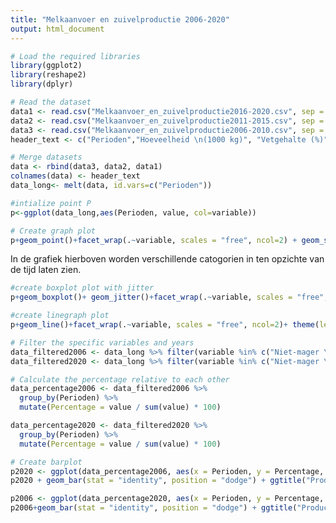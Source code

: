 ```yaml
---
title: "Melkaanvoer en zuivelproductie 2006-2020"
output: html_document
---
```


```r
# Load the required libraries
library(ggplot2)
library(reshape2)
library(dplyr)

# Read the dataset
data1 <- read.csv("Melkaanvoer_en_zuivelproductie2016-2020.csv", sep = ";", dec = ",")
data2 <- read.csv("Melkaanvoer_en_zuivelproductie2011-2015.csv", sep = ";", dec = ",")
data3 <- read.csv("Melkaanvoer_en_zuivelproductie2006-2010.csv", sep = ";", dec = ",")
header_text <- c("Perioden","Hoeveelheid \n(1000 kg)", "Vetgehalte (%)", "Eiwitgehalte (%)", "Melkpoeder totaal \n(1000 kg)", "Niet-mager \nmelkpoeder \n(1000 kg)", "Mager melkpoeder \n(1000 kg)", "Gecondenseerde \nmelk \n(1000 kg)")

# Merge datasets
data <- rbind(data3, data2, data1)
colnames(data) <- header_text
data_long<- melt(data, id.vars=c("Perioden"))

#intialize point P
p<-ggplot(data_long,aes(Perioden, value, col=variable))

# Create graph plot
p+geom_point()+facet_wrap(.~variable, scales = "free", ncol=2) + geom_smooth(method = 'loess', formula = 'y ~ x') + theme(legend.position = "none")

```
In de grafiek hierboven worden verschillende catogorien in ten opzichte van de tijd laten zien.
```r

#create boxplot plot with jitter
p+geom_boxplot()+ geom_jitter()+facet_wrap(.~variable, scales = "free", nrow= 1 ) + theme(legend.position = "none")

#create linegraph plot
p+geom_line()+facet_wrap(.~variable, scales = "free", ncol=2)+ theme(legend.position = "none")

# Filter the specific variables and years
data_filtered2006 <- data_long %>% filter(variable %in% c("Niet-mager \nmelkpoeder \n(1000 kg)", "Mager melkpoeder \n(1000 kg)", "Gecondenseerde \nmelk \n(1000 kg)"), Perioden %in% c("2006"))
data_filtered2020 <- data_long %>% filter(variable %in% c("Niet-mager \nmelkpoeder \n(1000 kg)", "Mager melkpoeder \n(1000 kg)", "Gecondenseerde \nmelk \n(1000 kg)"), Perioden %in% c("2020"))

# Calculate the percentage relative to each other
data_percentage2006 <- data_filtered2006 %>%
  group_by(Perioden) %>%
  mutate(Percentage = value / sum(value) * 100)

data_percentage2020 <- data_filtered2020 %>%
  group_by(Perioden) %>%
  mutate(Percentage = value / sum(value) * 100)

# Create barplot
p2020 <- ggplot(data_percentage2006, aes(x = Perioden, y = Percentage, fill = variable))
p2020 + geom_bar(stat = "identity", position = "dodge") + ggtitle("Productie van verschillende melkpoeders in 2006") + theme(legend.position = "top")

p2006 <- ggplot(data_percentage2020, aes(x = Perioden, y = Percentage, fill=variable))
p2006+geom_bar(stat = "identity", position = "dodge") + ggtitle("Productie van verschillende melkpoeders in 2020") + theme(legend.position = "none")
```